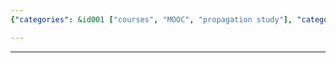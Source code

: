 ```yaml
---
{"categories": &id001 ["courses", "MOOC", "propagation study"], "category": "Academic Articles", "date": "2022-06-03 08:20:48", "description": "This article provides an in-depth analysis of the concept of Passive Propagation, specifically focusing on Section 2. It covers topics related to passive propagation and how they affect various systems or processes.", "tags": *id001, "title": "传播学 2"}

---
```


------

